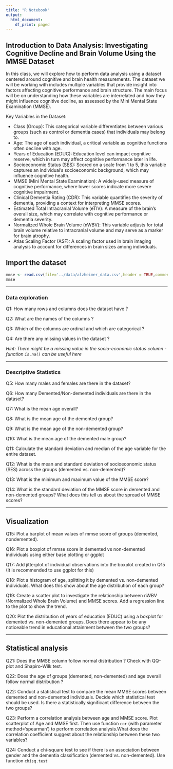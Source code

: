 ```yaml
---
title: "R Notebook"
output:
  html_document:
    df_print: paged
---
```


## Introduction to Data Analysis: Investigating Cognitive Decline and Brain Volume Using the MMSE Dataset

In this class, we will explore how to perform data analysis using a dataset centered around cognitive and brain health measurements. The dataset we will be working with includes multiple variables that provide insight into factors affecting cognitive performance and brain structure. The main focus will be on understanding how these variables are interrelated and how they might influence cognitive decline, as assessed by the Mini Mental State Examination (MMSE).

Key Variables in the Dataset:

-   Class (Group): This categorical variable differentiates between various groups (such as control or dementia cases) that individuals may belong to.
-   Age: The age of each individual, a critical variable as cognitive functions often decline with age.
-   Years of Education (EDUC): Education level can impact cognitive reserve, which in turn may affect cognitive performance later in life.
-   Socioeconomic Status (SES): Scored on a scale from 1 to 5, this variable captures an individual's socioeconomic background, which may influence cognitive health.
-   MMSE (Mini Mental State Examination): A widely-used measure of cognitive performance, where lower scores indicate more severe cognitive impairment.
-   Clinical Dementia Rating (CDR): This variable quantifies the severity of dementia, providing a context for interpreting MMSE scores.
-   Estimated Total Intracranial Volume (eTIV): A measure of the brain's overall size, which may correlate with cognitive performance or dementia severity.
-   Normalized Whole Brain Volume (nWBV): This variable adjusts for total brain volume relative to intracranial volume and may serve as a marker for brain atrophy.
-   Atlas Scaling Factor (ASF): A scaling factor used in brain imaging analysis to account for differences in brain sizes among individuals.

## Import the dataset

```r
mmse <- read.csv(file='../data/alzheimer_data.csv',header = TRUE,comment.char = '#',row.names = 1)
mmse

```

------------------------------------------------------------------------

### Data exploration

Q1: How many rows and columns does the dataset have ?

Q2: What are the names of the columns ?

Q3: Which of the columns are ordinal and which are categorical ?

Q4: Are there any missing values in the dataset ?

*Hint: There might be a missing value in the socio-economic status column - function `is.na()` can be useful here*

------------------------------------------------------------------------

### Descriptive Statistics

Q5: How many males and females are there in the dataset?

Q6: How many Demented/Non-demented individuals are there in the dataset?

Q7: What is the mean age overall?

Q8: What is the mean age of the demented group?

Q9: What is the mean age of the non-demented group?

Q10: What is the mean age of the demented male group?

Q11: Calculate the standard deviation and median of the age variable for the entire dataset.

Q12: What is the mean and standard deviation of socioeconomic status (SES) across the groups (demented vs. non-demented)?

Q13: What is the minimum and maximum value of the MMSE score?

Q14: What is the standard deviation of the MMSE score in demented and non-demented groups? What does this tell us about the spread of MMSE scores?

------------------------------------------------------------------------

## Visualization

Q15: Plot a barplot of mean values of mmse score of groups (demented, nondemented).

Q16: Plot a boxplot of mmse score in demented vs non-demented individuals using either base plotting or ggplot

Q17: Add jitterplot of individual observations into the boxplot created in Q15 (It is recommended to use ggplot for this)

Q18: Plot a histogram of age, splitting it by demented vs. non-demented individuals. What does this show about the age distribution of each group?

Q19: Create a scatter plot to investigate the relationship between nWBV (Normalized Whole Brain Volume) and MMSE scores. Add a regression line to the plot to show the trend.

Q20: Plot the distribution of years of education (EDUC) using a boxplot for demented vs. non-demented groups. Does there appear to be any noticeable trend in educational attainment between the two groups?

------------------------------------------------------------------------

## Statistical analysis

Q21: Does the MMSE column follow normal distribution ? Check with QQ-plot and Shapiro-Wilk test.

Q22: Does the age of groups (demented, non-demented) and age overall follow normal distribution ?

Q22: Conduct a statistical test to compare the mean MMSE scores between demented and non-demented individuals. Decide which statistical test should be used. Is there a statistically significant difference between the two groups?

Q23: Perform a correlation analysis between age and MMSE score. Plot scatterplot of Age and MMSE first. Then use function `cor` (with parameter method='spearman') to perform correlation analysis.What does the correlation coefficient suggest about the relationship between these two variables?

Q24: Conduct a chi-square test to see if there is an association between gender and the dementia classification (demented vs. non-demented). Use function `chisq.test`
